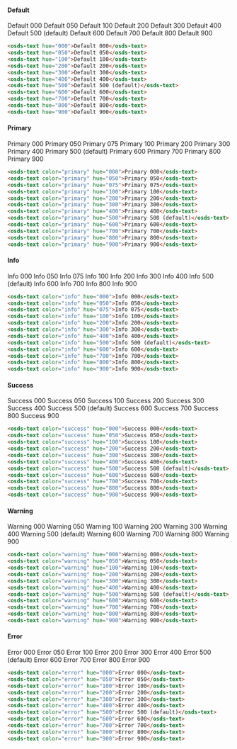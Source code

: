 
#### Default
<Canvas withSource="none">
  <osds-text hue="000">Default 000</osds-text>
  <osds-text hue="050">Default 050</osds-text>
  <osds-text hue="100">Default 100</osds-text>
  <osds-text hue="200">Default 200</osds-text>
  <osds-text hue="300">Default 300</osds-text>
  <osds-text hue="400">Default 400</osds-text>
  <osds-text hue="500">Default 500 (default)</osds-text>
  <osds-text hue="600">Default 600</osds-text>
  <osds-text hue="700">Default 700</osds-text>
  <osds-text hue="800">Default 800</osds-text>
  <osds-text hue="900">Default 900</osds-text>
</Canvas >

```html
<osds-text hue="000">Default 000</osds-text>
<osds-text hue="050">Default 050</osds-text>
<osds-text hue="100">Default 100</osds-text>
<osds-text hue="200">Default 200</osds-text>
<osds-text hue="300">Default 300</osds-text>
<osds-text hue="400">Default 400</osds-text>
<osds-text hue="500">Default 500 (default)</osds-text>
<osds-text hue="600">Default 600</osds-text>
<osds-text hue="700">Default 700</osds-text>
<osds-text hue="800">Default 800</osds-text>
<osds-text hue="900">Default 900</osds-text>
```

#### Primary
<Canvas withSource="none">
  <osds-text color="primary" hue="000">Primary 000</osds-text>
  <osds-text color="primary" hue="050">Primary 050</osds-text>
  <osds-text color="primary" hue="075">Primary 075</osds-text>
  <osds-text color="primary" hue="100">Primary 100</osds-text>
  <osds-text color="primary" hue="200">Primary 200</osds-text>
  <osds-text color="primary" hue="300">Primary 300</osds-text>
  <osds-text color="primary" hue="400">Primary 400</osds-text>
  <osds-text color="primary" hue="500">Primary 500 (default)</osds-text>
  <osds-text color="primary" hue="600">Primary 600</osds-text>
  <osds-text color="primary" hue="700">Primary 700</osds-text>
  <osds-text color="primary" hue="800">Primary 800</osds-text>
  <osds-text color="primary" hue="900">Primary 900</osds-text>
</Canvas >

```html
<osds-text color="primary" hue="000">Primary 000</osds-text>
<osds-text color="primary" hue="050">Primary 050</osds-text>
<osds-text color="primary" hue="075">Primary 075</osds-text>
<osds-text color="primary" hue="100">Primary 100</osds-text>
<osds-text color="primary" hue="200">Primary 200</osds-text>
<osds-text color="primary" hue="300">Primary 300</osds-text>
<osds-text color="primary" hue="400">Primary 400</osds-text>
<osds-text color="primary" hue="500">Primary 500 (default)</osds-text>
<osds-text color="primary" hue="600">Primary 600</osds-text>
<osds-text color="primary" hue="700">Primary 700</osds-text>
<osds-text color="primary" hue="800">Primary 800</osds-text>
<osds-text color="primary" hue="900">Primary 900</osds-text>
```

#### Info
<Canvas withSource="none">
  <osds-text color="info" hue="000">Info 000</osds-text>
  <osds-text color="info" hue="050">Info 050</osds-text>
  <osds-text color="info" hue="075">Info 075</osds-text>
  <osds-text color="info" hue="100">Info 100</osds-text>
  <osds-text color="info" hue="200">Info 200</osds-text>
  <osds-text color="info" hue="300">Info 300</osds-text>
  <osds-text color="info" hue="400">Info 400</osds-text>
  <osds-text color="info" hue="500">Info 500 (default)</osds-text>
  <osds-text color="info" hue="600">Info 600</osds-text>
  <osds-text color="info" hue="700">Info 700</osds-text>
  <osds-text color="info" hue="800">Info 800</osds-text>
  <osds-text color="info" hue="900">Info 900</osds-text>
</Canvas >

```html
<osds-text color="info" hue="000">Info 000</osds-text>
<osds-text color="info" hue="050">Info 050</osds-text>
<osds-text color="info" hue="075">Info 075</osds-text>
<osds-text color="info" hue="100">Info 100</osds-text>
<osds-text color="info" hue="200">Info 200</osds-text>
<osds-text color="info" hue="300">Info 300</osds-text>
<osds-text color="info" hue="400">Info 400</osds-text>
<osds-text color="info" hue="500">Info 500 (default)</osds-text>
<osds-text color="info" hue="600">Info 600</osds-text>
<osds-text color="info" hue="700">Info 700</osds-text>
<osds-text color="info" hue="800">Info 800</osds-text>
<osds-text color="info" hue="900">Info 900</osds-text>
```

#### Success
<Canvas withSource="none">
  <osds-text color="success" hue="000">Success 000</osds-text>
  <osds-text color="success" hue="050">Success 050</osds-text>
  <osds-text color="success" hue="100">Success 100</osds-text>
  <osds-text color="success" hue="200">Success 200</osds-text>
  <osds-text color="success" hue="300">Success 300</osds-text>
  <osds-text color="success" hue="400">Success 400</osds-text>
  <osds-text color="success" hue="500">Success 500 (default)</osds-text>
  <osds-text color="success" hue="600">Success 600</osds-text>
  <osds-text color="success" hue="700">Success 700</osds-text>
  <osds-text color="success" hue="800">Success 800</osds-text>
  <osds-text color="success" hue="900">Success 900</osds-text>
</Canvas >

```html
<osds-text color="success" hue="000">Success 000</osds-text>
<osds-text color="success" hue="050">Success 050</osds-text>
<osds-text color="success" hue="100">Success 100</osds-text>
<osds-text color="success" hue="200">Success 200</osds-text>
<osds-text color="success" hue="300">Success 300</osds-text>
<osds-text color="success" hue="400">Success 400</osds-text>
<osds-text color="success" hue="500">Success 500 (default)</osds-text>
<osds-text color="success" hue="600">Success 600</osds-text>
<osds-text color="success" hue="700">Success 700</osds-text>
<osds-text color="success" hue="800">Success 800</osds-text>
<osds-text color="success" hue="900">Success 900</osds-text>
```

#### Warning
<Canvas withSource="none">
  <osds-text color="warning" hue="000">Warning 000</osds-text>
  <osds-text color="warning" hue="050">Warning 050</osds-text>
  <osds-text color="warning" hue="100">Warning 100</osds-text>
  <osds-text color="warning" hue="200">Warning 200</osds-text>
  <osds-text color="warning" hue="300">Warning 300</osds-text>
  <osds-text color="warning" hue="400">Warning 400</osds-text>
  <osds-text color="warning" hue="500">Warning 500 (default)</osds-text>
  <osds-text color="warning" hue="600">Warning 600</osds-text>
  <osds-text color="warning" hue="700">Warning 700</osds-text>
  <osds-text color="warning" hue="800">Warning 800</osds-text>
  <osds-text color="warning" hue="900">Warning 900</osds-text>
</Canvas >

```html
<osds-text color="warning" hue="000">Warning 000</osds-text>
<osds-text color="warning" hue="050">Warning 050</osds-text>
<osds-text color="warning" hue="100">Warning 100</osds-text>
<osds-text color="warning" hue="200">Warning 200</osds-text>
<osds-text color="warning" hue="300">Warning 300</osds-text>
<osds-text color="warning" hue="400">Warning 400</osds-text>
<osds-text color="warning" hue="500">Warning 500 (default)</osds-text>
<osds-text color="warning" hue="600">Warning 600</osds-text>
<osds-text color="warning" hue="700">Warning 700</osds-text>
<osds-text color="warning" hue="800">Warning 800</osds-text>
<osds-text color="warning" hue="900">Warning 900</osds-text>
```

#### Error
<Canvas withSource="none">
  <osds-text color="error" hue="000">Error 000</osds-text>
  <osds-text color="error" hue="050">Error 050</osds-text>
  <osds-text color="error" hue="100">Error 100</osds-text>
  <osds-text color="error" hue="200">Error 200</osds-text>
  <osds-text color="error" hue="300">Error 300</osds-text>
  <osds-text color="error" hue="400">Error 400</osds-text>
  <osds-text color="error" hue="500">Error 500 (default)</osds-text>
  <osds-text color="error" hue="600">Error 600</osds-text>
  <osds-text color="error" hue="700">Error 700</osds-text>
  <osds-text color="error" hue="800">Error 800</osds-text>
  <osds-text color="error" hue="900">Error 900</osds-text>
</Canvas >

```html
<osds-text color="error" hue="000">Error 000</osds-text>
<osds-text color="error" hue="050">Error 050</osds-text>
<osds-text color="error" hue="100">Error 100</osds-text>
<osds-text color="error" hue="200">Error 200</osds-text>
<osds-text color="error" hue="300">Error 300</osds-text>
<osds-text color="error" hue="400">Error 400</osds-text>
<osds-text color="error" hue="500">Error 500 (default)</osds-text>
<osds-text color="error" hue="600">Error 600</osds-text>
<osds-text color="error" hue="700">Error 700</osds-text>
<osds-text color="error" hue="800">Error 800</osds-text>
<osds-text color="error" hue="900">Error 900</osds-text>
```
